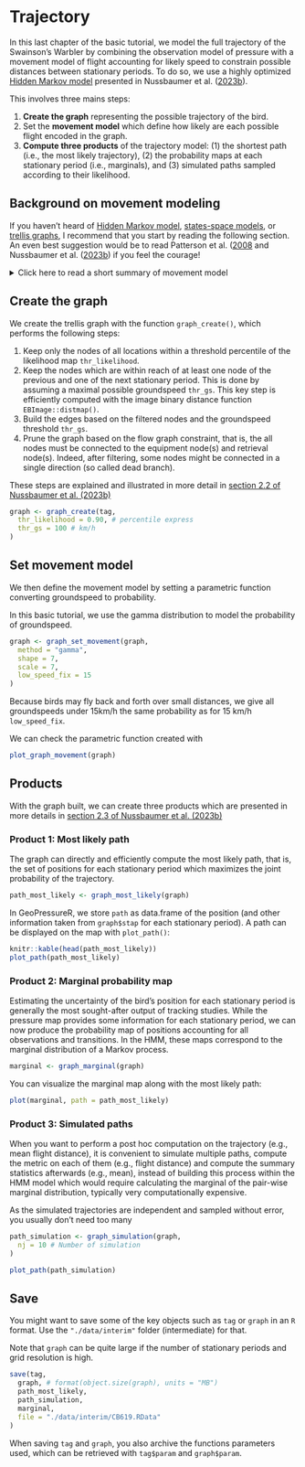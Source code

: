 # Trajectory

In this last chapter of the basic tutorial, we model the full trajectory of the Swainson's Warbler by combining the observation model of pressure with a movement model of flight accounting for likely speed to constrain possible distances between stationary periods. To do so, we use a highly optimized [Hidden Markov model](https://en.wikipedia.org/wiki/Hidden_Markov_model) presented in Nussbaumer et al. (<a href="https://doi.org/10.1111/2041-210X.14082" target="_blank">2023b</a>).

This involves three mains steps:

1. **Create the graph** representing the possible trajectory of the bird.
2. Set the **movement model** which define how likely are each possible flight encoded in the graph.
3. **Compute three products** of the trajectory model: (1) the shortest path (i.e., the most likely trajectory), (2) the probability maps at each stationary period (i.e., marginals), and (3) simulated paths sampled according to their likelihood. 


## Background on movement modeling

If you haven't heard of [Hidden Markov model](https://en.wikipedia.org/wiki/Hidden_Markov_model), [states-space models](https://doi.org/10.1016/j.tree.2007.10.009), or [trellis graphs](https://en.wikipedia.org/wiki/Trellis_(graph)), I recommend that you start by reading the following section. An even best suggestion would be to read Patterson et al. ([2008](https://doi.org/10.1016/j.tree.2007.10.009) and Nussbaumer et al. (<a href="https://doi.org/10.1111/2041-210X.14082" target="_blank">2023b</a>) if you feel the courage!

<details>
<summary>Click here to read a short summary of movement model</summary>
::: {.alert .alert-info role="alert"}
We start by making the fundamental assumption that the overall trajectory can be separated into **discrete** positions which, together, create a trajectory.

This discretication allows us to use a [Hidden Markov model](https://en.wikipedia.org/wiki/Hidden_Markov_model), which conveniently distinguish the **unknown positions** of a bird $X_t$ from some **known observations** $Y_t$ which can be related to these positions (e.g., pressure or light measurement). Defining an HMM requires that we can compute:

1. An **observation model** $P(Y_t | X_t)$, which defines the likelihood of observing a measurement conditional to a known position. This is exactly what our pressure likelihood map computed in the previous chapter does.
2. An **movement model** $P(X_t+1|X_t)$ which defines the probability that a bird was able to fly a specific distance between two consecutive stationary periods. 
3. An **initial state** $P(X_0)$, technically required but this does not constitute a strong constraint in our case. 

Let say that our goal is to produce the probability map for each stationary period which accounts for all pressure measurements while maintain likely flights. This corresponds to the **marginal** probability map  $P(X_t=x_t|Y_0=y_0,...Y_t=y_t)$. If you are not familiar with the lower and capital case, $X_t$ represents the random variable (i.e., the position of the bird at a stationary period $t$), while $x_t$ is one specific value that $X$ can take, that is, the specific coordinates of pixels on our map.

Because the number of possible positions is limited (i.e.,  number of pixels on the map), we can solve the HHM exactly. This is in contrast to Markov Chain Monte Carlo (MCMC) algorithm, which does not assume any discretization of the space but relies on an iterative approach to solve the model. 

A graph is a convenient mathematical representation of a model which has states (nodes) and some relations between these states (edges). Graphs are a general and fundamental mathematical tool, but here we use a specific graph structure corresponding to the HMM presented above: two states $X$ and $Y$ for each time step $t$ (nodes), and an observation and movement models (relating $X_t$ to $X_t+1$ and $Y_t$ to $X_t$ respectively). All other relationships are assumed to be independent.

Typically in animal movement, the graph is only used to represent the random variable of the HMM, but in our case, we also use the concept of graph to store all discrete positions (i.e., pixels) of the bird at all timesteps, a [so-called trellis graph](https://en.wikipedia.org/wiki/Trellis_(graph)). 

You can think of the nodes as a full 3D grid of lat x lon x stationary period and the edges as all possible pairs of nodes between two consecutive stationary periods. As you can imagine, this results in a very high number of edges! The novelty of Nussbaumer et al. (<a href="https://doi.org/10.1111/2041-210X.14082" target="_blank">2023b</a>) is to construct this graph using only the useful nodes and edges, and thus to dramatically reduce the computational resources required.
:::
</details>


## Create the graph 

We create the trellis graph with the function `graph_create()`, which performs the following steps: 

1. Keep only the nodes of all locations within a threshold percentile of the likelihood map `thr_likelihood`.
2. Keep the nodes which are within reach of at least one node of the previous and one of the next stationary period. This is done by assuming a maximal possible groundspeed `thr_gs`. This key step is efficiently computed with the image binary distance function `EBImage::distmap()`.
3. Build the edges based on the filtered nodes and the groundspeed threshold `thr_gs`.
4. Prune the graph based on the flow graph constraint, that is, the all nodes must be connected to the equipment node(s) and retrieval node(s). Indeed, after filtering, some nodes might be connected in a single direction (so called dead branch).

These steps are explained and illustrated in more detail in [section 2.2 of Nussbaumer et al. (2023b)](https://besjournals.onlinelibrary.wiley.com/doi/10.1111/2041-210X.14082#mee314082-sec-0004-title)

```r
graph <- graph_create(tag,
  thr_likelihood = 0.90, # percentile express
  thr_gs = 100 # km/h
)
```

## Set movement model

We then define the movement model by setting a parametric function converting groundspeed to probability. 

In this basic tutorial, we use the gamma distribution to model the probability of groundspeed. 

```r
graph <- graph_set_movement(graph,
  method = "gamma",
  shape = 7,
  scale = 7,
  low_speed_fix = 15
)
```

Because birds may fly back and forth over small distances, we give all groundspeeds under 15km/h the same probability as for 15 km/h `low_speed_fix`.

We can check the parametric function created with

```r
plot_graph_movement(graph)
```

## Products

With the graph built, we can create three products which are presented in more details in [section 2.3 of Nussbaumer et al. (2023b)](https://besjournals.onlinelibrary.wiley.com/doi/10.1111/2041-210X.14082#mee314082-sec-0010-title)


### Product 1: Most likely path

The graph can directly and efficiently compute the most likely path, that is, the set of positions for each stationary period which maximizes the joint probability of the trajectory. 

```r
path_most_likely <- graph_most_likely(graph)
```

In GeoPressureR, we store `path` as data.frame of the position (and other information taken from `graph$stap` for each stationary period). A path can be displayed on the map with `plot_path()`:

```r
knitr::kable(head(path_most_likely))
plot_path(path_most_likely)
```

### Product 2: Marginal probability map

Estimating the uncertainty of the bird's position for each stationary period is generally the most sought-after output of tracking studies. While the pressure map provides some information for each stationary period, we can now produce the probability map of positions accounting for all observations and transitions. In the HMM, these maps correspond to the marginal distribution of a Markov process.

```r
marginal <- graph_marginal(graph)
```

You can visualize the marginal map along with the most likely path:

```r
plot(marginal, path = path_most_likely)
```

### Product 3: Simulated paths

When you want to perform a post hoc computation on the trajectory (e.g., mean flight distance), it is convenient to simulate multiple paths, compute the metric on each of them (e.g., flight distance) and compute the summary statistics afterwards (e.g., mean), instead of building this process within the HMM model which would require calculating the marginal of the pair-wise marginal distribution, typically very computationally expensive.

As the simulated trajectories are independent and sampled without error, you usually don't need too many

```r
path_simulation <- graph_simulation(graph,
  nj = 10 # Number of simulation
)
```

```r
plot_path(path_simulation)
```

## Save

You might want to save some of the key objects such as `tag` or `graph` in an `R` format. Use the `"./data/interim"` folder (intermediate) for that. 

Note that `graph` can be quite large if the number of stationary periods and grid resolution is high.

```r
save(tag,
  graph, # format(object.size(graph), units = "MB")
  path_most_likely,
  path_simulation,
  marginal,
  file = "./data/interim/CB619.RData"
)
```

When saving `tag` and `graph`, you also archive the functions parameters used, which can be retrieved with `tag$param` and `graph$param`.
